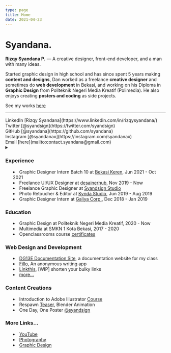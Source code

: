```yaml
---
type: page
title: Home
date: 2021-04-23
---
```


# Syandana.

**Rizqy Syandana P.** — A creative designer, front-end developer, and a man with many ideas.

Started graphic design in high school and has since spent 5 years making **content and designs**,
Dan worked as a freelance **creative designer** and sometimes do **web development** in Bekasi, and working on
his Diploma in **Graphic Design** from Politeknik Negeri Media Kreatif (Polimedia).
He also enjoys creating **posters and coding** as side projects.

See my works [here](/tags/works)

---

<div>
  LinkedIn [Rizqy Syandana](https://www.linkedin.com/in/rizqysyandana/)
  <br />
  Twitter [@syandsign](https://twitter.com/syandsign)
  <br />
  GitHub [@syandana](https://github.com/syandana)
  <br />
  Instagram [@syandanax](https://instagram.com/syandanax)
  <br />
  Email [here](mailto:contact.syandana@gmail.com)
</div>

<details><summary children="Resume"/>

<style jsx>{`
  summary:not(:focus-visible):focus {
    outline: none;
  }
`}</style>

### Experience

- Graphic Designer Intern Batch 10 at [Bekasi Keren](https://instagram.com/kotabekasikeren), Jun 2021 - Oct 2021
- Freelance UI/UX Designer at [desainerhub](https://desainerhub.com), Nov 2019 - Now
- Freelance Graphic Designer at [Syandsign Studio](https://instagram.com/syandsign)
- Photo Retoucher & Editor at [Kynda Studio](https://instagram.com/kynda.studio), Jun 2019 - Aug 2019
- Graphic Designer Intern at [Galiya Corp.](https://rokgaliya.co.id), Dec 2018 - Jan 2019

### Education

- Graphic Design at Politeknik Negeri Media Kreatif, 2020 - Now
- Multimedia at SMKN 1 Kota Bekasi, 2017 - 2020
- Openclassrooms course [certificates](https://www.linkedin.com/in/rizqysyandana/)

### Web Design and Development

- [DG13E Documentation Site](https://github.com/syandana/docs-dg13e), a documentation website for my class
- [Fillo](https://fillo.vercel.app/), An anonymous writing app
- [Linkthis](https://github.com/Syandana/linkthis), [WIP] shorten your bulky links
- [more...](https://github.com/syandana)

### Content Creations

- Introduction to Adobe Illustrator [Course](https://youtube.com/playlist?list=PL3Yq0NXFA8GHem3MTFPIXu4gmdX0vAxO2)
- Respawn [Teaser](https://www.youtube.com/watch?v=oio2Y_JKDrM), Blender Animation
- One Day, One Poster [@syandsign](https://instagram.com/syandsign)

### More Links...

- [YouTube](https://www.youtube.com/channel/UCLaOO37RenBsDLBRyJjWN3g)
- [Photography](https://instagram.com/syandanax)
- [Graphic Design](https://instagram.com/syandsign)
  </details>
